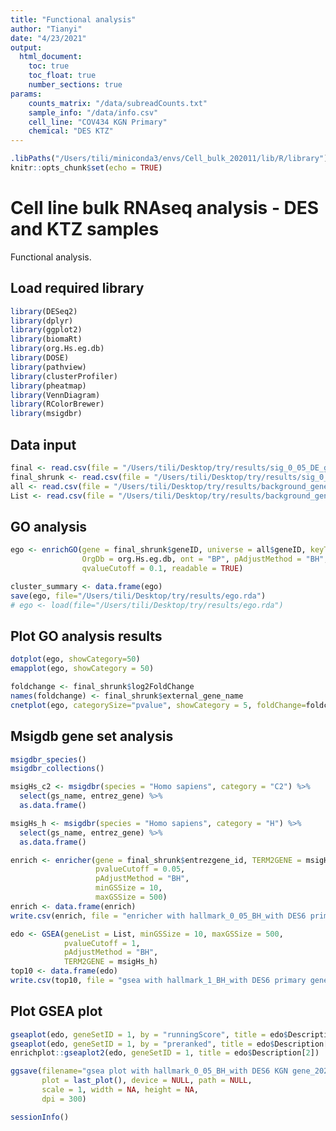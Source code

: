 ```yaml
---
title: "Functional analysis"
author: "Tianyi"
date: "4/23/2021"
output: 
  html_document:
    toc: true
    toc_float: true
    number_sections: true
params:
    counts_matrix: "/data/subreadCounts.txt"
    sample_info: "/data/info.csv"
    cell_line: "COV434 KGN Primary"
    chemical: "DES KTZ" 
---
```


```r
.libPaths("/Users/tili/miniconda3/envs/Cell_bulk_202011/lib/R/library")
knitr::opts_chunk$set(echo = TRUE)
```

# Cell line bulk RNAseq analysis - DES and KTZ samples

Functional analysis.  

## Load required library

```r
library(DESeq2)
library(dplyr)
library(ggplot2)
library(biomaRt)
library(org.Hs.eg.db)
library(DOSE)
library(pathview)
library(clusterProfiler)
library(pheatmap)
library(VennDiagram)
library(RColorBrewer)
library(msigdbr)
```

## Data input

```r
final <- read.csv(file = "/Users/tili/Desktop/try/results/sig_0_05_DE_genes.csv", header = T, sep = ";")
final_shrunk <- read.csv(file = "/Users/tili/Desktop/try/results/sig_0_05_DE_genes_shrunk.csv", header = T, sep = ";")
all <- read.csv(file = "/Users/tili/Desktop/try/results/background_genes_shrunk.csv", header = T, sep = ";")
List <- read.csv(file = "/Users/tili/Desktop/try/results/background_genes_list_log2fc_shrunk.csv", header = T, sep = ";")
```

## GO analysis

```r
ego <- enrichGO(gene = final_shrunk$geneID, universe = all$geneID, keyType = "ENSEMBL",
                OrgDb = org.Hs.eg.db, ont = "BP", pAdjustMethod = "BH", 
                qvalueCutoff = 0.1, readable = TRUE)

cluster_summary <- data.frame(ego)
save(ego, file="/Users/tili/Desktop/try/results/ego.rda")
# ego <- load(file="/Users/tili/Desktop/try/results/ego.rda")

```

## Plot GO analysis results

```r
dotplot(ego, showCategory=50) 
emapplot(ego, showCategory = 50)

foldchange <- final_shrunk$log2FoldChange
names(foldchange) <- final_shrunk$external_gene_name
cnetplot(ego, categorySize="pvalue", showCategory = 5, foldChange=foldchange, vertex.label.font=6)
```

## Msigdb gene set analysis

```r
msigdbr_species()
msigdbr_collections()

msigHs_c2 <- msigdbr(species = "Homo sapiens", category = "C2") %>%
  select(gs_name, entrez_gene) %>% 
  as.data.frame()

msigHs_h <- msigdbr(species = "Homo sapiens", category = "H") %>%
  select(gs_name, entrez_gene) %>% 
  as.data.frame()

enrich <- enricher(gene = final_shrunk$entrezgene_id, TERM2GENE = msigHs_h,
                   pvalueCutoff = 0.05,
                   pAdjustMethod = "BH",
                   minGSSize = 10,
                   maxGSSize = 500)
enrich <- data.frame(enrich)
write.csv(enrich, file = "enricher with hallmark_0_05_BH_with DES6 primary gene_20210414.csv")

edo <- GSEA(geneList = List, minGSSize = 10, maxGSSize = 500,
            pvalueCutoff = 1,
            pAdjustMethod = "BH",
            TERM2GENE = msigHs_h)
top10 <- data.frame(edo)
write.csv(top10, file = "gsea with hallmark_1_BH_with DES6 primary gene_20210414.csv")
```

## Plot GSEA plot

```r
gseaplot(edo, geneSetID = 1, by = "runningScore", title = edo$Description[1])
gseaplot(edo, geneSetID = 1, by = "preranked", title = edo$Description[1])
enrichplot::gseaplot2(edo, geneSetID = 1, title = edo$Description[2])

ggsave(filename="gsea plot with hallmark_0_05_BH_with DES6 KGN gene_20210414.jpeg", 
       plot = last_plot(), device = NULL, path = NULL,
       scale = 1, width = NA, height = NA, 
       dpi = 300)
```

```r
sessionInfo()
```
